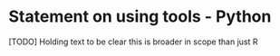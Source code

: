 # Statement on using tools - Python

\[TODO\] Holding text to be clear this is broader in scope than just R
